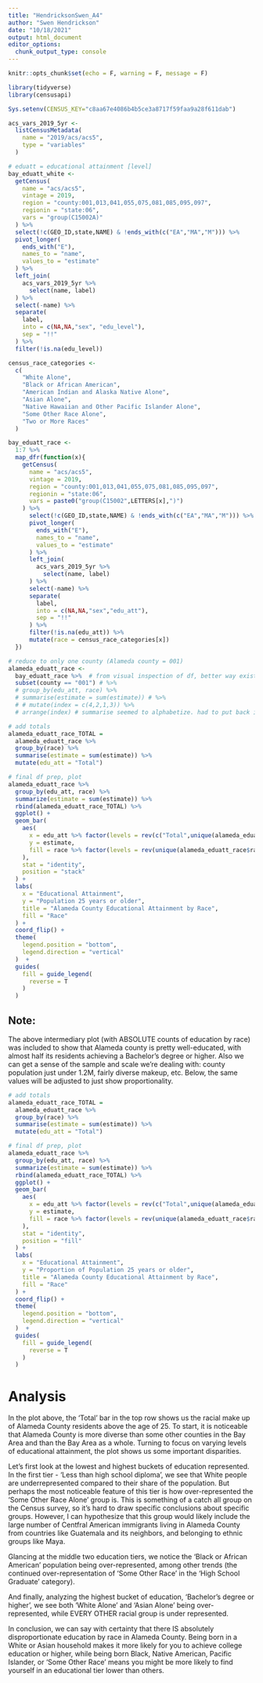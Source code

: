 ```yaml
---
title: "HendricksonSwen_A4"
author: "Swen Hendrickson"
date: "10/18/2021"
output: html_document
editor_options: 
  chunk_output_type: console
---
```


```r
knitr::opts_chunk$set(echo = F, warning = F, message = F)
```

```r
library(tidyverse)
library(censusapi)

Sys.setenv(CENSUS_KEY="c8aa67e4086b4b5ce3a8717f59faa9a28f611dab")

acs_vars_2019_5yr <-
  listCensusMetadata(
    name = "2019/acs/acs5",
    type = "variables"
  )
```

```r
# eduatt = educational attainment [level]
bay_eduatt_white <-
  getCensus(
    name = "acs/acs5",
    vintage = 2019,
    region = "county:001,013,041,055,075,081,085,095,097",
    regionin = "state:06",
    vars = "group(C15002A)"
  ) %>%
  select(!c(GEO_ID,state,NAME) & !ends_with(c("EA","MA","M"))) %>%
  pivot_longer(
    ends_with("E"),
    names_to = "name",
    values_to = "estimate"
  ) %>%
  left_join(
    acs_vars_2019_5yr %>% 
      select(name, label)
  ) %>% 
  select(-name) %>% 
  separate(
    label,
    into = c(NA,NA,"sex", "edu_level"),
    sep = "!!"
  ) %>% 
  filter(!is.na(edu_level))
```

```r
census_race_categories <- 
  c(
    "White Alone",
    "Black or African American",
    "American Indian and Alaska Native Alone",
    "Asian Alone",
    "Native Hawaiian and Other Pacific Islander Alone",
    "Some Other Race Alone",
    "Two or More Races"
  )

bay_eduatt_race <-
  1:7 %>% 
  map_dfr(function(x){
    getCensus(
      name = "acs/acs5",
      vintage = 2019,
      region = "county:001,013,041,055,075,081,085,095,097",
      regionin = "state:06",
      vars = paste0("group(C15002",LETTERS[x],")")
    ) %>%
      select(!c(GEO_ID,state,NAME) & !ends_with(c("EA","MA","M"))) %>%
      pivot_longer(
        ends_with("E"),
        names_to = "name",
        values_to = "estimate"
      ) %>%
      left_join(
        acs_vars_2019_5yr %>% 
          select(name, label)
      ) %>% 
      select(-name) %>% 
      separate(
        label,
        into = c(NA,NA,"sex","edu_att"),
        sep = "!!"
      ) %>% 
      filter(!is.na(edu_att)) %>% 
      mutate(race = census_race_categories[x])
  })

# reduce to only one county (Alameda county = 001)
alameda_eduatt_race <-
  bay_eduatt_race %>%  # from visual inspection of df, better way exists..
  subset(county == "001") # %>% 
  # group_by(edu_att, race) %>% 
  # summarise(estimate = sum(estimate)) # %>% 
  # # mutate(index = c(4,2,1,3)) %>% 
  # arrange(index) # summarise seemed to alphabetize. had to put back in order of levels
```

```r
# add totals
alameda_eduatt_race_TOTAL =
  alameda_eduatt_race %>% 
  group_by(race) %>% 
  summarise(estimate = sum(estimate)) %>% 
  mutate(edu_att = "Total")

# final df prep, plot
alameda_eduatt_race %>% 
  group_by(edu_att, race) %>% 
  summarize(estimate = sum(estimate)) %>% 
  rbind(alameda_eduatt_race_TOTAL) %>% 
  ggplot() +
  geom_bar(
    aes(
      x = edu_att %>% factor(levels = rev(c("Total",unique(alameda_eduatt_race$edu_att)))),
      y = estimate,
      fill = race %>% factor(levels = rev(unique(alameda_eduatt_race$race)))
    ),
    stat = "identity",
    position = "stack"
  ) +
  labs(
    x = "Educational Attainment",
    y = "Population 25 years or older",
    title = "Alameda County Educational Attainment by Race",
    fill = "Race"
  ) +
  coord_flip() +
  theme(
    legend.position = "bottom",
    legend.direction = "vertical"
  )  +
  guides(
    fill = guide_legend(
      reverse = T
    )
  )
```

## Note:
 The above intermediary plot (with ABSOLUTE counts of education by race) was included to show that Alameda county is pretty well-educated, with almost half its residents achieving a Bachelor's degree or higher. Also we can get a sense of the sample and scale we're dealing with: county population just under 1.2M, fairly diverse makeup, etc. Below, the same values will be adjusted to just show proportionality.



```r
# add totals
alameda_eduatt_race_TOTAL =
  alameda_eduatt_race %>% 
  group_by(race) %>% 
  summarise(estimate = sum(estimate)) %>% 
  mutate(edu_att = "Total")

# final df prep, plot
alameda_eduatt_race %>% 
  group_by(edu_att, race) %>% 
  summarize(estimate = sum(estimate)) %>% 
  rbind(alameda_eduatt_race_TOTAL) %>% 
  ggplot() +
  geom_bar(
    aes(
      x = edu_att %>% factor(levels = rev(c("Total",unique(alameda_eduatt_race$edu_att)))),
      y = estimate,
      fill = race %>% factor(levels = rev(unique(alameda_eduatt_race$race)))
    ),
    stat = "identity",
    position = "fill"
  ) +
  labs(
    x = "Educational Attainment",
    y = "Proportion of Population 25 years or older",
    title = "Alameda County Educational Attainment by Race",
    fill = "Race"
  ) +
  coord_flip() +
  theme(
    legend.position = "bottom",
    legend.direction = "vertical"
  )  +
  guides(
    fill = guide_legend(
      reverse = T
    )
  )
```



# Analysis
  In the plot above, the 'Total' bar in the top row shows us the racial make up of Alameda County residents above the age of 25. To start, it is noticeable that Alameda County is more diverse than some other counties in the Bay Area and than the Bay Area as a whole. Turning to focus on varying levels of educational attainment, the plot shows us some important disparities.  
  
  Let's first look at the lowest and highest buckets of education represented. In the first tier - 'Less than high school diploma', we see that White people are underrepresented compared to their share of the population. But perhaps the most noticeable feature of this tier is how over-represented the 'Some Other Race Alone' group is. This is something of a catch all group on the Census survey, so it's hard to draw specific conclusions about specific groups. However, I can hypothesize that this group would likely include the large number of Centfral American immigrants living in Alameda County from countries like Guatemala and its neighbors, and belonging to ethnic groups like Maya.  
  
  Glancing at the middle two education tiers, we notice the 'Black or African American' population being over-represented, among other trends (the continued over-representation of 'Some Other Race' in the 'High School Graduate' category).  

  And finally, analyzing the highest bucket of education, 'Bachelor's degree or higher', we see both 'White Alone' and 'Asian Alone' being over-represented, while EVERY OTHER racial group is under represented.  
  
  In conclusion, we can say with certainty that there IS absolutely disproportionate education by race in Alameda County. Being born in a White or Asian household makes it more likely for you to achieve college education or higher, while being born Black, Native American, Pacific Islander, or 'Some Other Race' means you might be more likely to find yourself in an educational tier lower than others.